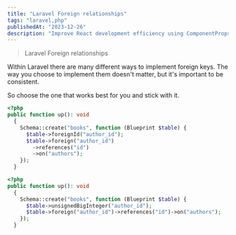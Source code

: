 ```yaml
---
title: "Laravel Foreign relationships"
tags: "laravel,php"
publishedAt: "2023-12-26"
description: "Improve React development efficiency using ComponentPropsWithoutRef."
---
```


> Laravel Foreign relationships

Within Laravel there are many different ways to implement foreign keys. The way you choose to implement them doesn't matter, but it's important to be consistent.

So choose the one that works best for you and stick with it.

```php
<?php
public function up(): void
  {
    Schema::create("books", function (Blueprint $table) {
      $table->foreignId("author_id");
      $table->foreign("author_id")
        ->references("id")
        ->on("authors");
    });
  }
```

```php
<?php
public function up(): void
  {
    Schema::create("books", function (Blueprint $table) {
      $table->unsignedBigInteger("author_id");
      $table->foreign("author_id")->references("id")->on("authors");
    });
  }
```

